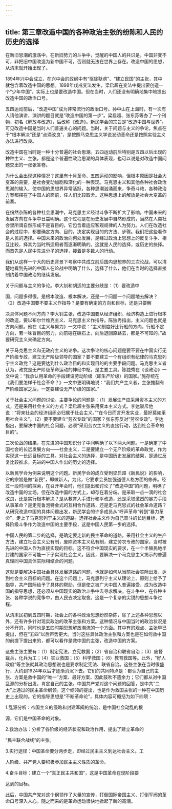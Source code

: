 ```yaml
---
---
---
```

title: 第三章改造中国的各种政治主张的纷陈和人民的历史的选择
---



在新旧思潮的激荡中，在新旧势力的斗争中，觉醒的中国人的共识是，中国非变不可，非把旧中国改造为新中国不可，否则就无法在世界上存在。改造中国的思想，从清末就开始出现了。

1894年兴中会成立，在兴中会的政纲中有“驱除鞑虏”、“建立民国”的主张，其中就包含着改造中国的思想。1898年戊戌变法发生，梁启超在变法中提出要创造一个“少年中国”，实际上也是要改造中国。但在当时，人们还没有明确地集中地提出改造中国的政治口号。

五四运动前后，“改造中国”成为非常流行的政治口号。孙中山在上海时，有一次有人请他演讲，演讲的题目就是“改造中国的第一步”。梁启超、张东荪等办了一个刊物，初名《解放与改造》，后改称《改造》。新民学会的宗旨是“改造中国与世界”。可见改造中国是当时人们普遍关心的问题。当时，关于问题与主义的争论，焦点在于“根本解决”还是“点滴改良”，是按照马克思主义学说发动革命还是按照实验主义办法进行改良。

改造中国在当时是一种十分普遍的社会思潮。五四运动前后特别是五四以后出现的种种主义、主张，都是这个普遍性政治思潮的具体表现，也可以说是对改造中国问题交出的一张张答卷。

为什么会出现这种情况？这里有十月革命、五四运动的影响，但根本原因是社会大变革的需要，是社会变动加剧和深化的一种表现。马克思主义和其他各种社会政治思潮的输入，使中国的思想界异常活跃，各种思潮汹涌而来，争奇斗艳，各种政治方案都摆在了中国人的面前，任人们比较取舍。这种思想上的解放是社会大变革的前奏。

在纷然杂陈的各种社会思潮中，马克思主义经过斗争不断扩大了影响，中国未来的发展方向在斗争中日益明确。这个过程是在历史发展中自然形成的，当然在人类社会里所谓自然形成不是盲目的，它包含着适应客观规律的人为努力。人们在改造社会的过程中，都要确定方向、目的，决定实现目的的方法、步骤。我们把这些看作是人民的选择。中国未来的政治向何处发展，是经过政治上思想上的反复斗争、相互比较，择其为当时所适用者而逐渐明确的。这就是人民的选择，或历史的抉择。而首先是人民中先进分子的选择，接着是多数人的行动。

我们从这样一个大的历史背景下考察中共成立前后国内思想界的三次论战，可以清楚地看到先进的中国人在论战中明确了什么，选择了什么，他们在当时的选择直接制约着中国政治的继续发展。

关于问题与主义的争论。李大钊和胡适的主要分歧是：（1）要改造中

国，问题多得很，是根本改造、根本解决，还是一个问题一个问题地去解决？（2）改造中国要不要主义作指导？是要有确定的方向和目标，还是只要解

决具体问题不问方向？李大钊主张，改造中国要从经济组织、经济构造上进行根本的改造，要以布尔什维克主义、马克思主义作指导。陈独秀指出，主义问题也就是方向问题。他在《主义与努力》一文中说：“主义制度好比行船的方向，行船不定方向，若一味盲目的努力，向前碰在礁石上，向后退回原路去，都是不可知的。”故要研究主义来确定方向。

关于马克思主义和无政府主义的论争。这次争论的核心问题是要不要在中国实行无产阶级专政，建立无产阶级领导的国家？要不要建立一个有组织有纪律的马克思列宁主义政党？这是要达到什么政治目的和实现目的的主要手段问题。马克思主义者认为，政党是无产阶级革命运动的神经中枢，是主要工具。陈独秀在《谈政治》一文中说：“我承认用革命的手段建设劳动阶级（即生产阶级）的国家。”施存统在《我们要怎样干社会革命？》一文中更明确地说：“我们共产主义者，主张推翻有产阶级国家之后，一定要建设无产阶级的国家。”

关于社会主义问题的讨论。主要争论的问题是：（1）发展生产应采用资本主义的方式，还是采用社会主义的方式？梁启超主张采用资本主义方式。李达驳斥他说：“将来社会的经济组织必归属于社会主义。”“在今日而言开发实业，最好莫如采用社会主义”。（2）要不要建立“劳农专政”的国家？张东荪反对“劳农专政”。李达指出，要解决中国的社会问题，必须“采用劳农主义的直接行动，达到社会革命的目的”。

三次论战的结果，在先进的中国知识分子中间明确了以下两大问题。一是确定了中国社会的长远发展方向——社会主义，二是要建立一个无产阶级的革命政党，作为实现这一长远目标的工具。对社会主义的选择，是中国历史发展的结果，是通过反复比较推求，先进的中国人作出的历史的选择。

以新民学会为例来说明这个问题。新民学会的成立受到梁启超《新民说》的影响，它的宗旨是做“新民”，即做新人。为此，它要求会员加强道德人格方面的修养。经过一段时间的探索，在召开年会时，他们提出和讨论了“改造中国”的问题，明确了改造中国的立场。但在改造中国的方式上，却存在着分歧。是采取一点一滴的社会改良，还是实行根本解决？是从教育入手进行和平改造，还是采取激烈的暴力手段从事革命？是走克鲁泡特金式的互相合作道路，还是走马克思式的社会革命道路？从研究改造中国的具体问题出发，新民学会的许多成员从“呼声革命”转到“暴力革命”，走上了马克思列宁主义的道路。选择社会主义作为自己奋斗的长远目标，选择阶级斗争作为改造中国的主要手段，这是中国人民第一步的选择。

中国人民的第二步的选择，是确定要走新的民主革命的道路。采用社会主义的生产方法，建立社会主义公有制，废除资本主义私有制，建立劳农专政的国家，当时被先进的中国人作为直接实现的目标。这不符合中国现实的要求，在一个半殖民地半封建的国家不可能一下子实现社会主义。因此，要解决一个马克思主义揭示的普遍真理同中国具体实际相结合的问题。

这就是要解决中国社会具体发展道路的问题，也就是如何从当前社会实际出发，达到社会主义目标的问题。在这个问题上，马克思列宁主义从理论上、原则上给予了指导，共产国际给予了具体的帮助，但是使之被广大中国人普遍接受，成为改造中国的指导思想，还必须从中国现实的政治斗争中去寻求解决。在斗争中，在各种主张、各种学说的竞争中，由人民去决定取舍。这是一个复杂的尖锐的思想斗争过程。

从清末民初到五四时期，社会上的各种政治思想纷然杂陈，除了上述各种思想以外，还有许多针对现实政治的改革主张和方案。这种情况与中国当时的政治状况是分不开的，同时也是五四时期思想解放潮流的一个方面。其中有的观点、主张早已提出，但在“五四”以后声势更大。当时这些具体政治主张和方案也是在如何救中国的前提下提出来的，都可以看作是救中国的主张，改造中国的方案。

这些主张主要有：（1）制定宪法，立宪救国；（2）省自治和联省自治；（3）废督裁兵，化兵为工；（4）实业救国；（5）科学救国；（6）教育救国等。此外，“好人政府”等主张就其政治思想说也是要求制定宪法、联省自治。这些主张在当时很盛行，大约到1924年以后才逐渐消沉下去。它们的共同特点是：都认为自己的主张、方案是救中国的“唯一”方案、最好方案，因此鼓吹不遗余力；它们都从对中国乱源的分析出发，肯定自己的主张。中国共产党对这个问题的回答，是中共“二大”上通过的民主革命纲领。这个纲领的提出，也是作为救国主张的一种在中国历史上出现的。它的指导思想是“不断革命论”，具体内容可概括为如下四项：

1.乱源分析：帝国主义的侵略和封建军阀的统治，是中国社会动乱的根

源，它们是中国革命的对象。

2.救治办法：分析了各阶级的经济状况和政治作用，提出了建立革命的

“民主联合战线”的主张。

3.实行途径：中国革命要分两步走，即经过民主主义到达社会主义。工

人阶级、共产党人要积极参加民主主义性质的革命。

4.奋斗目标：建立一个“真正民主共和国”，这是中国革命在现阶段要

达到的目标。

此后，中国共产党对这个纲领作了大量的宣传，打倒国际帝国主义、打倒军阀的革命口号深入人心。随之而来的是革命运动很快地掀起了新的高潮。